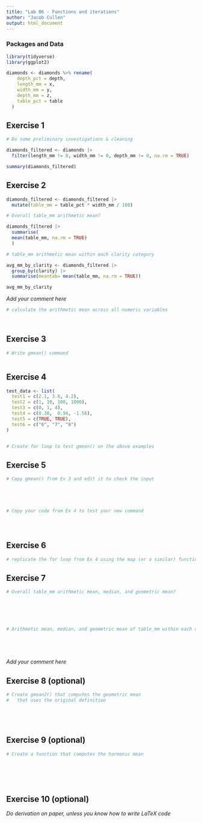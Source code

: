 ```yaml
---
title: "Lab 06 - Functions and iterations"
author: "Jacob Cullen"
output: html_document
---
```



### Packages and Data

```r
library(tidyverse) 
library(ggplot2)
```

```r
diamonds <- diamonds %>% rename(
    depth_pct = depth,
    length_mm = x,
    width_mm = y,
    depth_mm = z,
    table_pct = table
  )
```


## Exercise 1

```r
# Do some preliminary investigations & cleaning

diamonds_filtered <- diamonds |> 
  filter(length_mm != 0, width_mm != 0, depth_mm != 0, na.rm = TRUE)

summary(diamonds_filtered)

```


## Exercise 2

```r

diamonds_filtered <- diamonds_filtered |> 
  mutate(table_mm = table_pct * width_mm / 100) 

# Overall table_mm arithmetic mean?

diamonds_filtered |> 
  summarise(
  mean(table_mm, na.rm = TRUE)
  )

# table_mm arithmetic mean within each clarity category

avg_mm_by_clarity <- diamonds_filtered |> 
  group_by(clarity) |> 
  summarise(meantab= mean(table_mm, na.rm = TRUE))

avg_mm_by_clarity


```

_Add your comment here_

```r
# calculate the arithmetic mean across all numeric variables




```

## Exercise 3

```r
# Write gmean() command



```

## Exercise 4

```r

test_data <- list(
  test1 = c(2.1, 3.8, 4.2),
  test2 = c(1, 10, 100, 1000),
  test3 = c(0, 1, 4),
  test4 = c(0.38,  0.94, -1.56),
  test5 = c(TRUE, TRUE),
  test6 = c("6", "7", "8")
)


# Create for loop to test gmean() on the above examples


```


## Exercise 5

```r
# Copy gmean() from Ex 3 and edit it to check the input





# Copy your code from Ex 4 to test your new command





```

## Exercise 6

```r
# replicate the for loop from Ex 4 using the map (or a similar) function

```


## Exercise 7

```r
# Overall table_mm arithmetic mean, median, and geometric mean?






# Arithmetic mean, median, and geometric mean of table_mm within each clarity category






```

_Add your comment here_


## Exercise 8 (optional)

```r
# Create gmean2() that computes the geometric mean 
#   that uses the original definition






```


## Exercise 9 (optional)

```r
# Create a function that computes the harmonic mean







```

## Exercise 10 (optional)

_Do derivation on paper, unless you know how to write LaTeX code_
